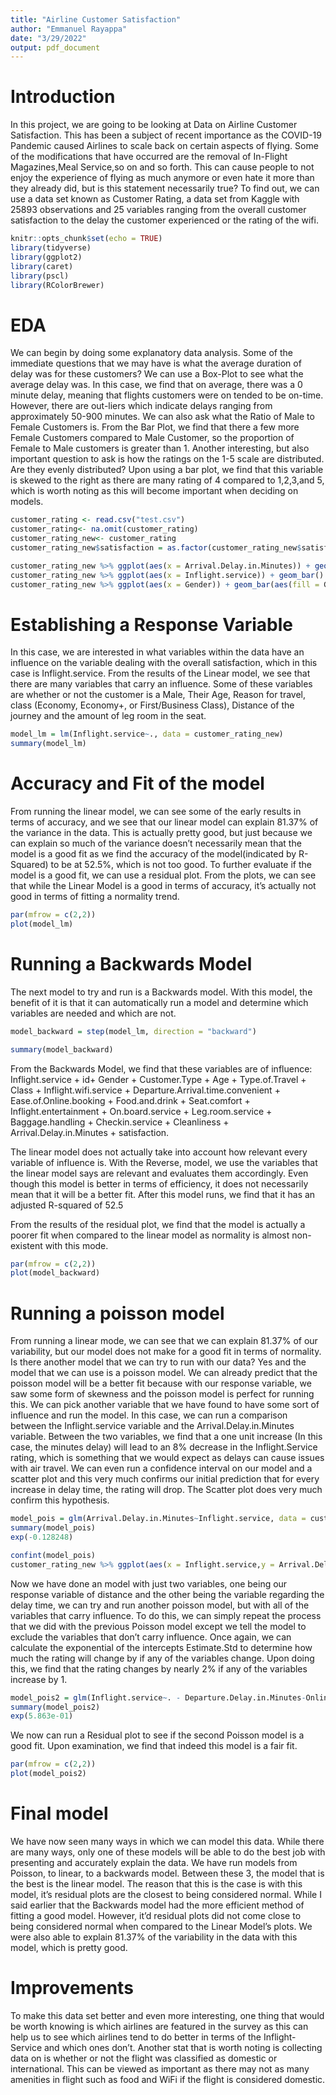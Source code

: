 ---
title: "Airline Customer Satisfaction"
author: "Emmanuel Rayappa"
date: "3/29/2022"
output: pdf_document
---

# Introduction

In this project, we are going to be looking at Data on Airline Customer Satisfaction. This has been a subject of recent importance as the COVID-19 Pandemic caused Airlines to scale back on certain aspects of flying. Some of the modifications that have occurred are the removal of In-Flight Magazines,Meal Service,so on and so forth. This can cause people to not enjoy the experience of flying as much anymore or even hate it more than they already did, but is this statement necessarily true? To find out, we can use a data set known as Customer Rating, a data set from Kaggle with 25893 observations and 25 variables ranging from the overall customer satisfaction to the delay the customer experienced or the rating of the wifi. 


```{r setup, include=FALSE, message=FALSE, warning=FALSE}
knitr::opts_chunk$set(echo = TRUE)
library(tidyverse)
library(ggplot2)
library(caret)
library(pscl)
library(RColorBrewer)
```


# EDA

We can begin by doing some explanatory data analysis. Some of the immediate questions that we may have is what the average duration of delay was for these customers? We can use a Box-Plot to see what the average delay was. In this case, we find that on average, there was a 0 minute delay, meaning that flights customers were on tended to be on-time. However, there are out-liers which indicate delays ranging from approximately 50-900 minutes. We can also ask what the Ratio of Male to Female Customers is. From the Bar Plot, we find that there a few more Female Customers compared to Male Customer, so the proportion of Female to Male customers is greater than 1. Another interesting, but also important question to ask is how the ratings on the 1-5 scale are distributed. Are they evenly distributed? Upon using a bar plot, we find that this variable is skewed to the right as there are many rating of 4 compared to 1,2,3,and 5, which is worth noting as this will become important when deciding on models.

```{r,echo=FALSE,warning=FALSE}
customer_rating <- read.csv("test.csv")
customer_rating<- na.omit(customer_rating)                                # Cleaning the data
customer_rating_new<- customer_rating                                     # Duplicate data
customer_rating_new$satisfaction = as.factor(customer_rating_new$satisfaction)

customer_rating_new %>% ggplot(aes(x = Arrival.Delay.in.Minutes)) + geom_boxplot(aes(fill = satisfaction))+ coord_flip()
customer_rating_new %>% ggplot(aes(x = Inflight.service)) + geom_bar()
customer_rating_new %>% ggplot(aes(x = Gender)) + geom_bar(aes(fill = Gender))

```
# Establishing a Response Variable
In this case, we are interested in what variables within the data have an influence on the variable dealing with the overall satisfaction, which in this case is Inflight.service. From the results of the Linear model, we see that there are many variables that carry an influence. Some of these variables are whether or not the customer is a Male, Their Age, Reason for travel, class (Economy, Economy+, or First/Business Class), Distance of the journey and the amount of leg room in the seat.

```{r, message=FALSE, echo=FALSE}
model_lm = lm(Inflight.service~., data = customer_rating_new)
summary(model_lm)
```
# Accuracy and Fit of the model
From running the linear model, we can see some of the early results in terms of accuracy, and we see that our linear model can explain 81.37% of the variance in the data. This is actually pretty good, but just because we can explain so much of the variance doesn't necessarily mean that the model is a good fit as we find the accuracy of the model(indicated by R-Squared) to be at 52.5%, which is not too good. To further evaluate if the model is a good fit, we can use a residual plot. From the plots, we can see that while the Linear Model is a good in terms of accuracy, it's actually not good in terms of fitting a normality trend. 

```{r, warning=FALSE,echo=FALSE}

par(mfrow = c(2,2))
plot(model_lm)
```

# Running a Backwards Model

The next model to try and run is a Backwards model. With this model, the benefit of it is that it can automatically run a model and determine which variables are needed and which are not. 

```{r,echo=FALSE, message=FALSE}
model_backward = step(model_lm, direction = "backward")
```

```{r,echo=FALSE,message=FALSE}
summary(model_backward)
```
From the Backwards Model, we find that these variables are of influence: Inflight.service + id+  Gender + Customer.Type + Age + Type.of.Travel + Class + Inflight.wifi.service + Departure.Arrival.time.convenient + Ease.of.Online.booking + Food.and.drink + Seat.comfort + 
Inflight.entertainment + On.board.service + Leg.room.service + 
Baggage.handling + Checkin.service + Cleanliness + Arrival.Delay.in.Minutes + satisfaction.

The linear model does not actually take into account how relevant every variable of influence is. With the Reverse, model, we use the variables that the linear model says are relevant and evaluates them accordingly. Even though this model is better in terms of efficiency, it does not necessarily mean that it will be a better fit. After this model runs, we find that it has an adjusted R-squared of 52.5

From the results of the residual plot, we find that the model is actually a poorer fit when compared to the linear model as normality is almost non-existent with this mode. 
```{r,echo=FALSE,warning=FALSE}
par(mfrow = c(2,2))
plot(model_backward)
```
# Running a poisson model
From running a linear mode, we can see that we can explain 81.37% of our variability, but our model does not make for a good fit in terms of normality. Is there another model that we can try to run with our data? Yes and the model that we can use is a poisson model. We can already predict that the poisson model will be a better fit because with our response variable, we saw some form of skewness and the poisson model is perfect for running this. We can pick another variable that we have found to have some sort of influence and run the model. In this case, we can run a comparison between the Inflight.service variable and the Arrival.Delay.in.Minutes variable. Between the two variables, we find that a one unit increase (In this case, the minutes delay) will lead to an 8% decrease in the Inflight.Service rating, which is something that we would expect as delays can cause issues with air travel. We can even run a confidence interval on our model and a scatter plot and this very much confirms our initial prediction that for every increase in delay time, the rating will drop. The Scatter plot does very much confirm this hypothesis.

```{r, warning==FALSE, echo=FALSE}
model_pois = glm(Arrival.Delay.in.Minutes~Inflight.service, data = customer_rating_new, family = "poisson")
summary(model_pois)
exp(-0.128248)

confint(model_pois)
customer_rating_new %>% ggplot(aes(x = Inflight.service,y = Arrival.Delay.in.Minutes)) + geom_point(col = "navy") + coord_flip()

```

Now we have done an model with just two variables, one being our response variable of distance and the other being the variable regarding the delay time, we can try and run another poisson model, but with all of the variables that carry influence. To do this, we can simply repeat the process that we did with the previous Poisson model except we tell the model to exclude the variables that don't carry influence. Once again, we can calculate the exponential of the intercepts Estimate.Std to determine how much the rating will change by if any of the variables change. Upon doing this, we find that the rating changes by nearly 2% if any of the variables increase by 1.

```{r, warning=FALSE, echo=FALSE}
model_pois2 = glm(Inflight.service~. - Departure.Delay.in.Minutes-Online.boarding-Flight.Distance -Inflight.wifi.service-Ease.of.Online.booking - Online.boarding, data = customer_rating_new, family = "poisson")
summary(model_pois2)
exp(5.863e-01)
```

We now can run a Residual plot to see if the second Poisson model is a good fit. Upon examination, we find that indeed this model is a fair fit.

```{r,warning=FALSE,echo=FALSE}
par(mfrow = c(2,2))
plot(model_pois2)
```
# Final model
We have now seen many ways in which we can model this data. While there are many ways, only one of these models will be able to do the best job with presenting and accurately explain the data. We have run models from Poisson, to linear, to a backwards model. Between these 3, the model that is the best is the linear model. The reason that this is the case is with this model, it's residual plots are the closest to being considered normal. While I said earlier that the Backwards model had the more efficient method of fitting a good model. However, it'd residual  plots did not come close to being considered normal when compared to the Linear Model's plots. We were also able to explain 81.37% of the variability in the data with this model, which is pretty good. 

# Improvements
To make this data set better and even more interesting, one thing that would be worth knowing is which airlines are featured in the survey as this can help us to see which airlines tend to do better in terms of the Inflight-Service and which ones don't. Another stat that is worth noting is collecting data on is whether or not the flight was classified as domestic or international. This can be viewed as important as there may not as many amenities in flight such as food and WiFi if the flight is considered domestic. 
